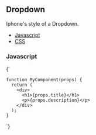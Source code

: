 <!-- Dropdown-MDX-Documentation.mdx -->


## Dropdown

Iphone's style of a Dropdown.

- [Javascript](#Javascript)
- [CSS](#CSS)

### Javascript
<SyntaxHighlighter language="jsx" style={okaidia}>
  {`
    
    function MyComponent(props) {
      return (
        <div>
          <h1>{props.title}</h1>
          <p>{props.description}</p>
        </div>
      );
    }
    
  `}
</SyntaxHighlighter>
